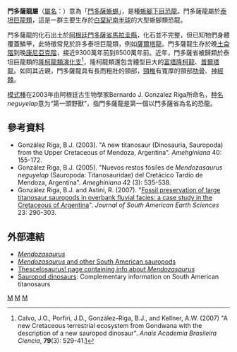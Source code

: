 {{Automatic Taxobox
| taxon = Mendozasaurus
| fossil_range = [[科尼亚克阶|科尼亚克阶]],{{fossil range|89|86}}
| image = [[File:Mendozasaurus_Scale.svg|260px]]
| image_caption = [[正模標本|正模標本]]與另一大型個體（IANILGA-PV 084）的體型比較
| authority = Gonzalez Riga, 2003
| display_parents = 2
| type_species ='''門多薩龍<br>''Mendozasaurus neguyelap'''''
| type_species_authority = Gonzalez Riga, 2003
}}

'''門多薩龍屬'''（[[學名|屬名]]：{{lang|la|''Mendozasaurus''}}）意為「[[門多薩省|門多薩]][[蜥蜴|蜥蜴]]」，是種[[蜥腳下目|蜥腳下目]][[恐龍|恐龍]]。門多薩龍屬於[[泰坦巨龍類|泰坦巨龍類]]，這是一群主要生存於[[白堊紀|白堊紀]][[南半球|南半球]]的大型蜥腳類恐龍。

門多薩龍的化石出土於[[阿根廷|阿根廷]][[門多薩省|門多薩省]][[馬拉圭縣|馬拉圭縣]]，化石並不完整，但已知牠們身體覆蓋鱗甲，此特徵常見於許多泰坦巨龍類，例如[[薩爾塔龍|薩爾塔龍]]。門多薩龍生存於晚[[土侖階|土侖階]]到晚[[康尼亞克階|康尼亞克階]]，接近9300萬年前到8500萬年前。近年，門多薩省被歸類於泰坦巨龍類的[[隆柯龍類|隆柯龍類]][[演化支|演化支]]<ref name="calvoetal2007">Calvo, J.O., Porfiri, J.D., González-Riga, B.J., and Kellner, A.W. (2007) "A new Cretaceous terrestrial ecosystem from Gondwana with the description of a new sauropod dinosaur". ''Anais Academia Brasileira Ciencia'', '''79'''(3): 529-41.[http://www.ncbi.nlm.nih.gov/sites/entrez?cmd=Retrieve&db=pubmed&dopt=AbstractPlus&list_uids=17768539]</ref>，隆柯龍類還包含體型巨大的[[富塔隆柯龍|富塔隆柯龍]]、[[普爾塔龍|普爾塔龍]]。如同其近親，門多薩龍具有長而粗壯的頸部，[[頸椎|頸椎]]有寬厚的頸部[[肋骨|肋骨]]、[[神經棘|神經棘]]。

[[模式種|模式種]]在2003年由阿根廷古生物學家Bernardo J. Gonzalez Riga所命名，[[种名|种名]]''neguyelap''意为“第一頭野獸”，指門多薩龍是第一個以門多薩省為名的恐龍。

==參考資料==
{{reflist}}
* González Riga, B.J. (2003). "A new titanosaur (Dinosauria, Sauropoda) from the Upper Cretaceous of Mendoza, Argentina". ''Amehginiana'' 40: 155-172.
* González Riga, B.J. (2005). "Nuevos restos fósiles de ''Mendozasaurus neguyelap'' (Sauropoda: Titanosauridae) del Cretácico Tardío de Mendoza, Argentina". ''Ameghiniana'' 42 (3): 535-538. 
* González Riga, B.J. and Astini, R. (2007). "[https://web.archive.org/web/20160104044425/http://personal.cricyt.edu.ar/bgonriga/gonzalez_riga-astini.2007.pdf Fossil preservation of large titanosaur sauropods in overbank fluvial facies: a case study in the Cretaceous of Argentina]". ''Journal of South American Earth Sciences'' 23: 290-303.

==外部連結==
* [https://web.archive.org/web/20090610084205/http://personal.cricyt.edu.ar/bgonriga/ ''Mendozasaurus'']
* [https://web.archive.org/web/20090610084205/http://personal.cricyt.edu.ar/bgonriga/ ''Mendozasaurus'' and other South American sauropods]
* [https://web.archive.org/web/20090425130252/http://www.thescelosaurus.com/titanosauria.htm Thescelosaurus! page containing info about ''Mendozasaurus'']
* [http://sauropods-news.blogspot.com/ Sauropod dinosaurs]: Complementary information on South American titanosaurs
{{Sauropodomorpha|T.}}
{{Taxonbar|from=Q134799}}

[[Category:泰坦巨龍類|M]]
[[Category:上白堊紀恐龍|M]]
[[Category:南美洲恐龍|M]]